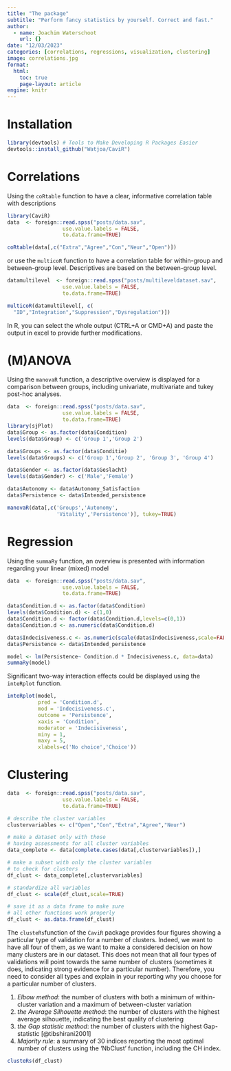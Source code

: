 ```yaml
---
title: "The package"
subtitle: "Perform fancy statistics by yourself. Correct and fast."
author:
  - name: Joachim Waterschoot
    url: {}
date: "12/03/2023"
categories: [correlations, regressions, visualization, clustering]
image: correlations.jpg
format: 
  html:
    toc: true
    page-layout: article
engine: knitr
---
```


# Installation

```r
library(devtools) # Tools to Make Developing R Packages Easier 
devtools::install_github("Watjoa/CaviR")
```

# Correlations

Using the `coRtable` function to have a clear, informative correlation table with descriptions

```r
library(CaviR)
data  <- foreign::read.spss("posts/data.sav", 
                  use.value.labels = FALSE, 
                  to.data.frame=TRUE)
```

```r
coRtable(data[,c("Extra","Agree","Con","Neur","Open")])
```

or use the `multicoR` function to have a correlation table for within-group and between-group level. Descriptives are based on the between-group level.

```r
datamultilevel  <- foreign::read.spss("posts/multileveldataset.sav", 
                  use.value.labels = FALSE, 
                  to.data.frame=TRUE)
```

```r
multicoR(datamultilevel[, c(
  "ID","Integration","Suppression","Dysregulation")])
```

::: callout-tip
In R, you can select the whole output (CTRL+A or CMD+A) and paste the output in excel to provide further modifications.
:::

# (M)ANOVA

Using the `manovaR` function, a descriptive overview is displayed for a comparison between groups, including univariate, multivariate and tukey post-hoc analyses.

```r
data  <- foreign::read.spss("posts/data.sav", 
                  use.value.labels = FALSE, 
                  to.data.frame=TRUE)
library(sjPlot)
data$Group <- as.factor(data$Condition)
levels(data$Group) <- c('Group 1','Group 2')

data$Groups <- as.factor(data$Conditie)
levels(data$Groups) <- c('Group 1','Group 2', 'Group 3', 'Group 4')

data$Gender <- as.factor(data$Geslacht)
levels(data$Gender) <- c('Male','Female')

data$Autonomy <- data$Autonomy_Satisfaction
data$Persistence <- data$Intended_persistence
```

```r
manovaR(data[,c('Groups','Autonomy',
                'Vitality','Persistence')], tukey=TRUE)
```

# Regression

Using the `summaRy` function, an overview is presented with information regarding your linear (mixed) model

```r
data  <- foreign::read.spss("posts/data.sav", 
                  use.value.labels = FALSE, 
                  to.data.frame=TRUE)

data$Condition.d <- as.factor(data$Condition)
levels(data$Condition.d) <- c(1,0)
data$Condition.d <- factor(data$Condition.d,levels=c(0,1))
data$Condition.d <- as.numeric(data$Condition.d)

data$Indecisiveness.c <- as.numeric(scale(data$Indecisiveness,scale=FALSE,center=TRUE))
data$Persistence <- data$Intended_persistence
```

```r
model <- lm(Persistence~ Condition.d * Indecisiveness.c, data=data) 
summaRy(model)
```

Significant two-way interaction effects could be displayed using the `inteRplot` function.

```r
inteRplot(model,
          pred = 'Condition.d',
          mod = 'Indecisiveness.c',
          outcome = 'Persistence',
          xaxis = 'Condition',
          moderator = 'Indecisiveness',
          miny = 1,
          maxy = 5,
          xlabels=c('No choice','Choice')) 
```

# Clustering

```r
data  <- foreign::read.spss("posts/data.sav", 
                  use.value.labels = FALSE, 
                  to.data.frame=TRUE)

# describe the cluster variables
clustervariables <- c("Open","Con","Extra","Agree","Neur")

# make a dataset only with those 
# having assessments for all cluster variables
data_complete <- data[complete.cases(data[,clustervariables]),]

# make a subset with only the cluster variables 
# to check for clusters
df_clust <- data_complete[,clustervariables]

# standardize all variables
df_clust <- scale(df_clust,scale=TRUE)

# save it as a data frame to make sure 
# all other functions work properly
df_clust <- as.data.frame(df_clust)

```

The `clusteRs`function of the `CaviR` package provides four figures showing a particular type of validation for a number of clusters. Indeed, we want to have all four of them, as we want to make a considered decision on how many clusters are in our dataset. This does not mean that all four types of validations will point towards the same number of clusters (sometimes it does, indicating strong evidence for a particular number). Therefore, you need to consider all types and explain in your reporting why you choose for a particular number of clusters.

::: {.callout-tip title="What are the validation techniques?" collapse="true"}
1.  *Elbow method*: the number of clusters with both a minimum of within-cluster variation and a maximum of between-cluster variation
2.  *the Average Silhouette method*: the number of clusters with the highest average silhouette, indicating the best quality of clustering
3.  *the Gap statistic method*: the number of clusters with the highest Gap-statistic [@tibshirani2001]
4.  *Majority rule*: a summary of 30 indices reporting the most optimal number of clusters using the 'NbClust' function, including the CH index.
:::

```r
clusteRs(df_clust)
```
